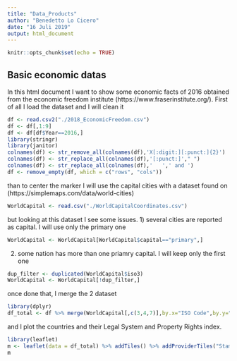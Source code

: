 ---
title: "Data_Products"
author: "Benedetto Lo Cicero"
date: "16 Juli 2019"
output: html_document
---

```{r setup, include=FALSE}
knitr::opts_chunk$set(echo = TRUE)
```

## Basic economic datas

In this html document I want to show some economic facts of 2016 obtained from the economic freedom institute (https://www.fraserinstitute.org/).
First of all I load the dataset and I will clean it

```{r message=FALSE, warning=TRUE}
df <- read.csv2("./2018_EconomicFreedom.csv")
df <- df[,1:9]
df <- df[df$Year==2016,]
library(stringr)
library(janitor)
colnames(df) <- str_remove_all(colnames(df),'X[:digit:][:punct:]{2}')
colnames(df) <- str_replace_all(colnames(df),'[:punct:]'," ")
colnames(df) <- str_replace_all(colnames(df),'   ',' and ')
df <- remove_empty(df, which = c("rows", "cols"))
```

than to center the marker I will use the capital cities with a dataset found on (https://simplemaps.com/data/world-cities)

```{r message=FALSE, warning=TRUE}
WorldCapital <- read.csv("./WorldCapitalCoordinates.csv")
```

but looking at this dataset I see some issues.
1) several cities are reported as capital. I will use only the primary one

```{r message=FALSE, warning=TRUE}
WorldCapital <- WorldCapital[WorldCapital$capital=="primary",]
```

2) some nation has more than one priamry capital. I will keep only the first one

```{r message=FALSE, warning=TRUE}
dup_filter <- duplicated(WorldCapital$iso3)
WorldCapital <- WorldCapital[!dup_filter,]
```

once done that, I merge the 2 dataset


```{r message=FALSE, warning=FALSE}
library(dplyr)
df_total <- df %>% merge(WorldCapital[,c(3,4,7)],by.x="ISO Code",by.y="iso3") 
```

and I plot the countries and their Legal System and Property Rights index.

```{r message=FALSE, warning=FALSE}
library(leaflet)
m <- leaflet(data = df_total) %>% addTiles() %>% addProviderTiles("Stamen.Watercolor") %>% addMarkers(lng=df_total$lng,lat=df_total$lat,clusterOptions=markerClusterOptions(),label = ~as.character(df_total$`Legal System and Property Rights`) )
m

```

